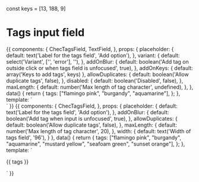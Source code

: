 const keys = [13, 188, 9]

<Meta title="Form fields/Tags field" component={ChecTagsField} />

# Tags input field

<Props of={ChecTagsField} />

<Preview>
  <Story name="Default">
    {{
      components: {
        ChecTagsField,
        TextField,
      },
      props: {
        placeholder: {
          default: text('Label for the tags field', 'Add option'),
        },
        variant: {
          default: select('Variant', ['', 'error'], ''),
        },
        addOnBlur: {
          default: boolean('Add tag on outside click or when tags field is unfocused', true),
        },
        addOnKeys: {
          default: array('Keys to add tags', keys)
        },
        allowDuplicates: {
          default: boolean('Allow duplicate tags', false),
        },
        disabled: {
          default: boolean('Disabled', false),
        },
        maxLength: {
          default: number('Max length of tag character', undefined),
        },
      },
      data() {
        return {
           tags: ["flamingo pink", "burgandy", "aquamarine"],
        };
      },
      template: `
        <div class="py-16 flex justify-center bg-gray-200">
          <ChecTagsField
            v-model="tags"
            class="max-w-xl"
            :variant="variant"
            :placeholder="placeholder"
            :disabled="disabled"
            :addOnBlur="addOnBlur"
            :addOnKeys="addOnKeys"
            :allowDuplicates="allowDuplicates"
            :maxLength="maxLength"
          />
          <TextField
            placeholder="This is here for comparison"
            :variant="disabled ? 'disabled' : ''"
            class="ml-6"
          />
        </div>`
    }}
  </Story>
</Preview>

<Preview>
  <Story name="With added options">
    {{
      components: {
        ChecTagsField,
      },
      props: {
        placeholder: {
          default: text('Label for the tags field', 'Add option'),
        },
        addOnBlur: {
          default: boolean('Add tag when input is unfocused', true),
        },
        allowDuplicates: {
          default: boolean('Allow duplicate tags', false),
        },
        maxLength: {
          default: number('Max length of tag character', 20),
        },
        width: {
          default: text('Width of tags field', '96'),
        }
      },
      data() {
        return {
          tags: ["flamingo pink", "burgandy", "aquamarine", "mustard yellow", "seafoam green", "sunset orange"],
        };
      },
      template: `
        <div class="py-16 justify-center bg-gray-200">
          <ChecTagsField
            v-model="tags"
            :placeholder="placeholder"
            :addOnBlur="addOnBlur"
            :allowDuplicates="allowDuplicates"
            :maxLength="maxLength"
            :width="width"
          />
          <p class="pt-8">{{ tags }}</p>
        </div>`
    }}
  </Story>
</Preview>
